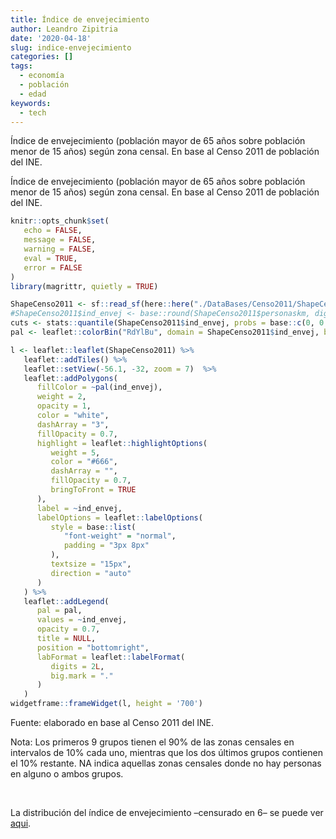```yaml
---
title: Índice de envejecimiento
author: Leandro Zipitria
date: '2020-04-18'
slug: indice-envejecimiento
categories: []
tags:
  - economía
  - población
  - edad
keywords:
  - tech
---
```


Índice de envejecimiento (población mayor de 65 años sobre población menor de 15 años) según zona censal. En base al Censo 2011 de población del INE.

<!--more-->

Índice de envejecimiento (población mayor de 65 años sobre población menor de 15 años) según zona censal. En base al Censo 2011 de población del INE.

```r
knitr::opts_chunk$set(
   echo = FALSE,
   message = FALSE,
   warning = FALSE,
   eval = TRUE,
   error = FALSE
)
library(magrittr, quietly = TRUE)
```

```r
ShapeCenso2011 <- sf::read_sf(here::here("./DataBases/Censo2011/ShapeCenso2011_envejecimiento.shp"))
#ShapeCenso2011$ind_envej <- base::round(ShapeCenso2011$personaskm, digits = 0)
cuts <- stats::quantile(ShapeCenso2011$ind_envej, probs = base::c(0, 0.1, 0.2, 0.3, 0.4, 0.5, 0.6, 0.7, 0.8, 0.9, 0.95, 1), na.rm = T)
pal <- leaflet::colorBin("RdYlBu", domain = ShapeCenso2011$ind_envej, bins = cuts, reverse = TRUE)
```

```r
l <- leaflet::leaflet(ShapeCenso2011) %>%
   leaflet::addTiles() %>%
   leaflet::setView(-56.1, -32, zoom = 7)  %>%
   leaflet::addPolygons(
      fillColor = ~pal(ind_envej),
      weight = 2,
      opacity = 1,
      color = "white",
      dashArray = "3",
      fillOpacity = 0.7,
      highlight = leaflet::highlightOptions(
         weight = 5,
         color = "#666",
         dashArray = "",
         fillOpacity = 0.7,
         bringToFront = TRUE
      ),
      label = ~ind_envej,
      labelOptions = leaflet::labelOptions(
         style = base::list(
            "font-weight" = "normal",
            padding = "3px 8px"
         ),
         textsize = "15px",
         direction = "auto"
      )
   ) %>%
   leaflet::addLegend(
      pal = pal,
      values = ~ind_envej,
      opacity = 0.7,
      title = NULL,
      position = "bottomright",
      labFormat = leaflet::labelFormat(
         digits = 2L,
         big.mark = "."
      )
   )
widgetframe::frameWidget(l, height = '700')
```

Fuente: elaborado en base al Censo 2011 del INE.

Nota: Los primeros 9 grupos tienen el 90% de las zonas censales en intervalos de 10% cada uno, mientras que los dos últimos grupos contienen el 10% restante. NA indica aquellas zonas censales donde no hay personas en alguno o ambos grupos.

<br>

La distribución del índice de envejecimiento --censurado en 6-- se puede ver [aqui](https://raw.githubusercontent.com/UnaImagen/UnaImagen/master/DataBases/Censo2011/IndiceEnvejecimiento.jpeg).
